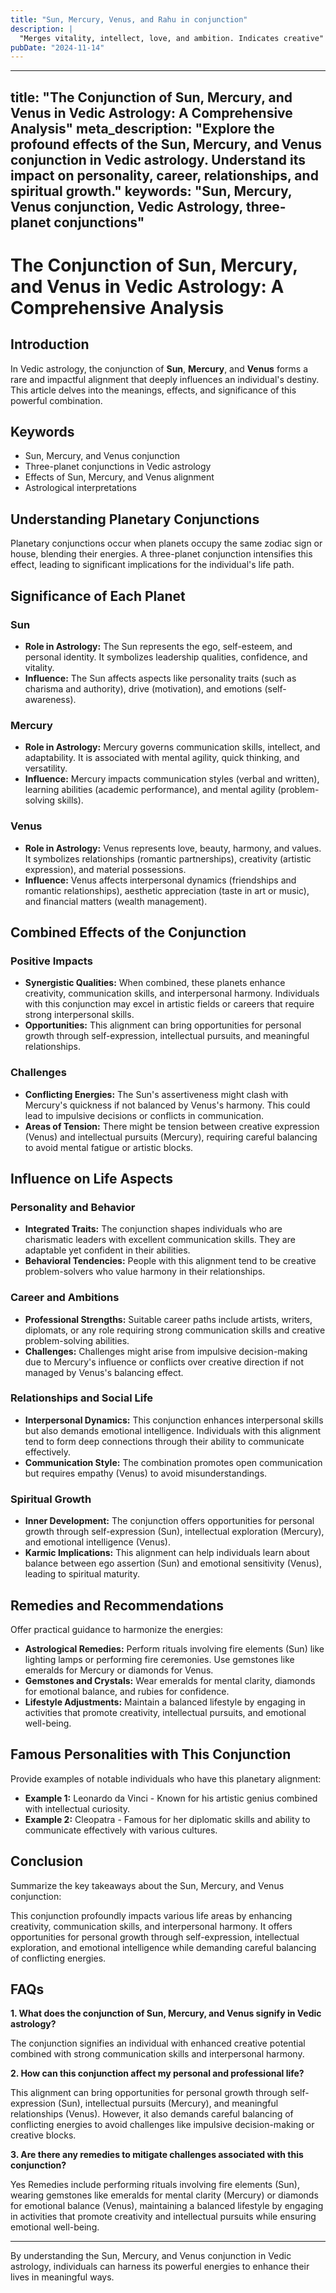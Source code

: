```yaml
---
title: "Sun, Mercury, Venus, and Rahu in conjunction"
description: |
  "Merges vitality, intellect, love, and ambition. Indicates creative"
pubDate: "2024-11-14"
---
```


--- 
title: "The Conjunction of Sun, Mercury, and Venus in Vedic Astrology: A Comprehensive Analysis"
meta_description: "Explore the profound effects of the Sun, Mercury, and Venus conjunction in Vedic astrology. Understand its impact on personality, career, relationships, and spiritual growth."
keywords: "Sun, Mercury, Venus conjunction, Vedic Astrology, three-planet conjunctions"
---

# The Conjunction of Sun, Mercury, and Venus in Vedic Astrology: A Comprehensive Analysis

## Introduction

In Vedic astrology, the conjunction of **Sun**, **Mercury**, and **Venus** forms a rare and impactful alignment that deeply influences an individual's destiny. This article delves into the meanings, effects, and significance of this powerful combination.

## Keywords

- Sun, Mercury, and Venus conjunction
- Three-planet conjunctions in Vedic astrology
- Effects of Sun, Mercury, and Venus alignment
- Astrological interpretations

## Understanding Planetary Conjunctions

Planetary conjunctions occur when planets occupy the same zodiac sign or house, blending their energies. A three-planet conjunction intensifies this effect, leading to significant implications for the individual's life path.

## Significance of Each Planet

### Sun

- **Role in Astrology:** The Sun represents the ego, self-esteem, and personal identity. It symbolizes leadership qualities, confidence, and vitality.
- **Influence:** The Sun affects aspects like personality traits (such as charisma and authority), drive (motivation), and emotions (self-awareness).

### Mercury

- **Role in Astrology:** Mercury governs communication skills, intellect, and adaptability. It is associated with mental agility, quick thinking, and versatility.
- **Influence:** Mercury impacts communication styles (verbal and written), learning abilities (academic performance), and mental agility (problem-solving skills).

### Venus

- **Role in Astrology:** Venus represents love, beauty, harmony, and values. It symbolizes relationships (romantic partnerships), creativity (artistic expression), and material possessions.
- **Influence:** Venus affects interpersonal dynamics (friendships and romantic relationships), aesthetic appreciation (taste in art or music), and financial matters (wealth management).

## Combined Effects of the Conjunction

### Positive Impacts

- **Synergistic Qualities:** When combined, these planets enhance creativity, communication skills, and interpersonal harmony. Individuals with this conjunction may excel in artistic fields or careers that require strong interpersonal skills.
- **Opportunities:** This alignment can bring opportunities for personal growth through self-expression, intellectual pursuits, and meaningful relationships.

### Challenges

- **Conflicting Energies:** The Sun's assertiveness might clash with Mercury's quickness if not balanced by Venus's harmony. This could lead to impulsive decisions or conflicts in communication.
- **Areas of Tension:** There might be tension between creative expression (Venus) and intellectual pursuits (Mercury), requiring careful balancing to avoid mental fatigue or artistic blocks.

## Influence on Life Aspects

### Personality and Behavior

- **Integrated Traits:** The conjunction shapes individuals who are charismatic leaders with excellent communication skills. They are adaptable yet confident in their abilities.
- **Behavioral Tendencies:** People with this alignment tend to be creative problem-solvers who value harmony in their relationships.

### Career and Ambitions

- **Professional Strengths:** Suitable career paths include artists, writers, diplomats, or any role requiring strong communication skills and creative problem-solving abilities.
- **Challenges:** Challenges might arise from impulsive decision-making due to Mercury's influence or conflicts over creative direction if not managed by Venus's balancing effect.

### Relationships and Social Life

- **Interpersonal Dynamics:** This conjunction enhances interpersonal skills but also demands emotional intelligence. Individuals with this alignment tend to form deep connections through their ability to communicate effectively.
- **Communication Style:** The combination promotes open communication but requires empathy (Venus) to avoid misunderstandings.

### Spiritual Growth

- **Inner Development:** The conjunction offers opportunities for personal growth through self-expression (Sun), intellectual exploration (Mercury), and emotional intelligence (Venus).
- **Karmic Implications:** This alignment can help individuals learn about balance between ego assertion (Sun) and emotional sensitivity (Venus), leading to spiritual maturity.

## Remedies and Recommendations

Offer practical guidance to harmonize the energies:

- **Astrological Remedies:** Perform rituals involving fire elements (Sun) like lighting lamps or performing fire ceremonies. Use gemstones like emeralds for Mercury or diamonds for Venus.
- **Gemstones and Crystals:** Wear emeralds for mental clarity, diamonds for emotional balance, and rubies for confidence.
- **Lifestyle Adjustments:** Maintain a balanced lifestyle by engaging in activities that promote creativity, intellectual pursuits, and emotional well-being.

## Famous Personalities with This Conjunction

Provide examples of notable individuals who have this planetary alignment:

- **Example 1:** Leonardo da Vinci - Known for his artistic genius combined with intellectual curiosity.
- **Example 2:** Cleopatra - Famous for her diplomatic skills and ability to communicate effectively with various cultures.

## Conclusion

Summarize the key takeaways about the Sun, Mercury, and Venus conjunction:

This conjunction profoundly impacts various life areas by enhancing creativity, communication skills, and interpersonal harmony. It offers opportunities for personal growth through self-expression, intellectual exploration, and emotional intelligence while demanding careful balancing of conflicting energies.

## FAQs

**1. What does the conjunction of Sun, Mercury, and Venus signify in Vedic astrology?**

The conjunction signifies an individual with enhanced creative potential combined with strong communication skills and interpersonal harmony.

**2. How can this conjunction affect my personal and professional life?**

This alignment can bring opportunities for personal growth through self-expression (Sun), intellectual pursuits (Mercury), and meaningful relationships (Venus). However, it also demands careful balancing of conflicting energies to avoid challenges like impulsive decision-making or creative blocks.

**3. Are there any remedies to mitigate challenges associated with this conjunction?**

Yes Remedies include performing rituals involving fire elements (Sun), wearing gemstones like emeralds for mental clarity (Mercury) or diamonds for emotional balance (Venus), maintaining a balanced lifestyle by engaging in activities that promote creativity and intellectual pursuits while ensuring emotional well-being.

---

By understanding the Sun, Mercury, and Venus conjunction in Vedic astrology, individuals can harness its powerful energies to enhance their lives in meaningful ways.